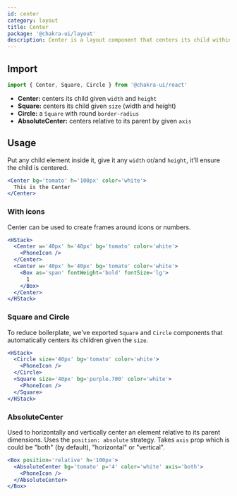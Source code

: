```yaml
---
id: center
category: layout
title: Center
package: '@chakra-ui/layout'
description: Center is a layout component that centers its child within itself.
---
```


## Import

```js
import { Center, Square, Circle } from '@chakra-ui/react'
```

- **Center:** centers its child given `width` and `height`
- **Square:** centers its child given `size` (width and height)
- **Circle:** a `Square` with round `border-radius`
- **AbsoluteCenter:** centers relative to its parent by given `axis`

## Usage

Put any child element inside it, give it any `width` or/and `height`, it'll
ensure the child is centered.

```jsx
<Center bg='tomato' h='100px' color='white'>
  This is the Center
</Center>
```

### With icons

Center can be used to create frames around icons or numbers.

```jsx
<HStack>
  <Center w='40px' h='40px' bg='tomato' color='white'>
    <PhoneIcon />
  </Center>
  <Center w='40px' h='40px' bg='tomato' color='white'>
    <Box as='span' fontWeight='bold' fontSize='lg'>
      1
    </Box>
  </Center>
</HStack>
```

### Square and Circle

To reduce boilerplate, we've exported `Square` and `Circle` components that
automatically centers its children given the `size`.

```jsx
<HStack>
  <Circle size='40px' bg='tomato' color='white'>
    <PhoneIcon />
  </Circle>
  <Square size='40px' bg='purple.700' color='white'>
    <PhoneIcon />
  </Square>
</HStack>
```

### AbsoluteCenter

Used to horizontally and vertically center an element relative to its parent
dimensions. Uses the `position: absolute` strategy. Takes `axis` prop which is
could be "both" (by default), "horizontal" or "vertical".

```jsx
<Box position='relative' h='100px'>
  <AbsoluteCenter bg='tomato' p='4' color='white' axis='both'>
    <PhoneIcon />
  </AbsoluteCenter>
</Box>
```
